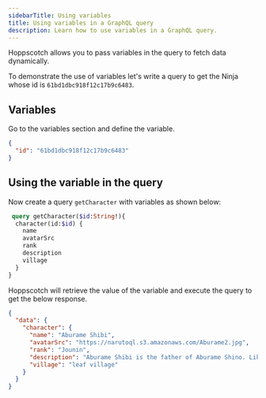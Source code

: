 ```yaml
---
sidebarTitle: Using variables
title: Using variables in a GraphQL query
description: Learn how to use variables in a GraphQL query.
---
```


Hoppscotch allows you to pass variables in the query to fetch data dynamically.

To demonstrate the use of variables let's write a query to get the Ninja whose id is `61bd1dbc918f12c17b9c6483`.

## Variables

Go to the variables section and define the variable.

```json
{
  "id": "61bd1dbc918f12c17b9c6483"
}
```

## Using the variable in the query

Now create a query `getCharacter` with variables as shown below:

```graphql
 query getCharacter($id:String!){
  character(id:$id) {
    name
    avatarSrc
    rank
    description
    village
  }
}
```

Hoppscotch will retrieve the value of the variable and execute the query to get the below response.

```json
{
  "data": {
    "character": {
      "name": "Aburame Shibi",
      "avatarSrc": "https://narutoql.s3.amazonaws.com/Aburame2.jpg",
      "rank": "Jounin",
      "description": "Aburame Shibi is the father of Aburame Shino. Like his son, his body is also inhabited by the destruction bugs.",
      "village": "leaf village"
    }
  }
}
```

